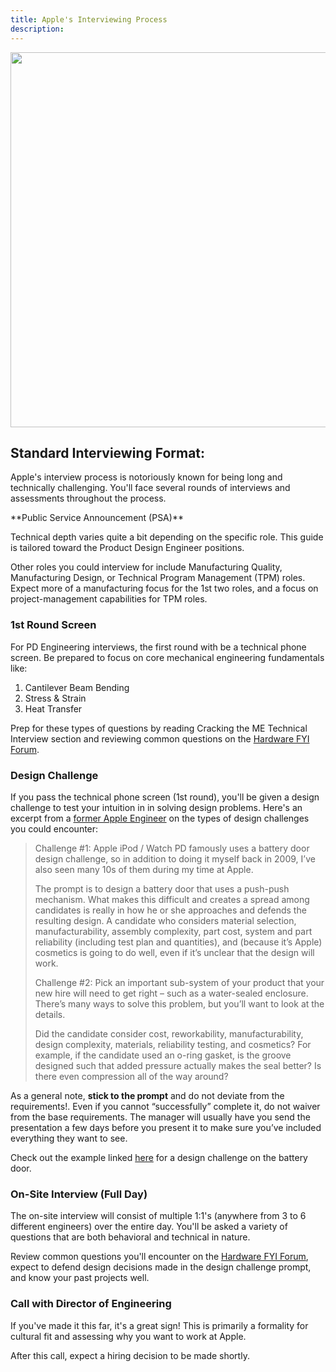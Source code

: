 ```yaml
---
title: Apple's Interviewing Process
description:
---
```


<Frame type="glass">
  <img height="600" src="/images/apple/apple_compressed.gif" />
</Frame>

## Standard Interviewing Format:

Apple's interview process is notoriously known for being long and technically challenging. You'll face several rounds of interviews and assessments throughout
the process.

<Info>
**Public Service Announcement (PSA)**

Technical depth varies quite a bit depending on the specific role. This guide is tailored toward the Product Design Engineer positions.

Other roles you could interview for include Manufacturing Quality, Manufacturing Design, or Technical Program Management (TPM) roles. Expect more of a manufacturing focus for the 1st two roles, and a focus
on project-management capabilities for TPM roles.
</Info>

### 1st Round Screen
For PD Engineering interviews, the first round with be a technical phone screen.
Be prepared to focus on core mechanical engineering fundamentals like:
1. Cantilever Beam Bending
2. Stress & Strain
3. Heat Transfer

Prep for these types of questions by reading Cracking the ME Technical Interview section and reviewing common questions on the [Hardware FYI Forum](https://www.hardwareinterviews.fyi/tag/apple).

### Design Challenge
If you pass the technical phone screen (1st round), you'll be given a design challenge to test your intuition in in solving design problems. Here's an excerpt from a [former Apple Engineer](https://instrumental.com/resources/uncategorized/how-to-interview-a-product-design-engineer/) on
the types of design challenges you could encounter:

> Challenge #1: Apple iPod / Watch PD famously uses a battery door design challenge, so in addition to doing it myself back in 2009, I’ve also seen many 10s of them during my time at Apple.
>
> The prompt is to design a battery door that uses a push-push mechanism. What makes this difficult and creates a spread among candidates is really in how he or she approaches and defends the resulting design. A candidate who considers material selection, manufacturability, assembly complexity, part cost, system and part reliability (including test plan and quantities), and (because it’s Apple) cosmetics is going to do well, even if it’s unclear that the design will work.
>
> Challenge #2: Pick an important sub-system of your product that your new hire will need to get right – such as a water-sealed enclosure. There’s many ways to solve this problem, but you’ll want to look at the details.
>
> Did the candidate consider cost, reworkability, manufacturability, design complexity, materials, reliability testing, and cosmetics? For example, if the candidate used an o-ring gasket, is the groove designed such that added pressure actually makes the seal better? Is there even compression all of the way around?


As a general note, **stick to the prompt** and do not deviate from the requirements!. Even if you cannot “successfully” complete it, do not waiver from the base requirements. The manager will usually have you send the presentation a few days before you present it to make sure you’ve included everything they want to see.

Check out the example linked [here](https://issuu.com/marcelokoli/docs/apple_design_challenge) for a design challenge on the battery door.

### On-Site Interview (Full Day)

The on-site interview will consist of multiple 1:1's (anywhere from 3 to 6 different engineers) over the entire day. You'll be asked a variety of questions that are both behavioral and
technical in nature.

Review common questions you'll encounter on the [Hardware FYI Forum](https://www.hardwareinterviews.fyi/tag/apple), expect to defend design decisions made
in the design challenge prompt, and know your past projects well.

### Call with Director of Engineering

If you've made it this far, it's a great sign! This is primarily a formality for cultural fit and assessing why you want to work at Apple.

After this call, expect a hiring decision to be made shortly.




